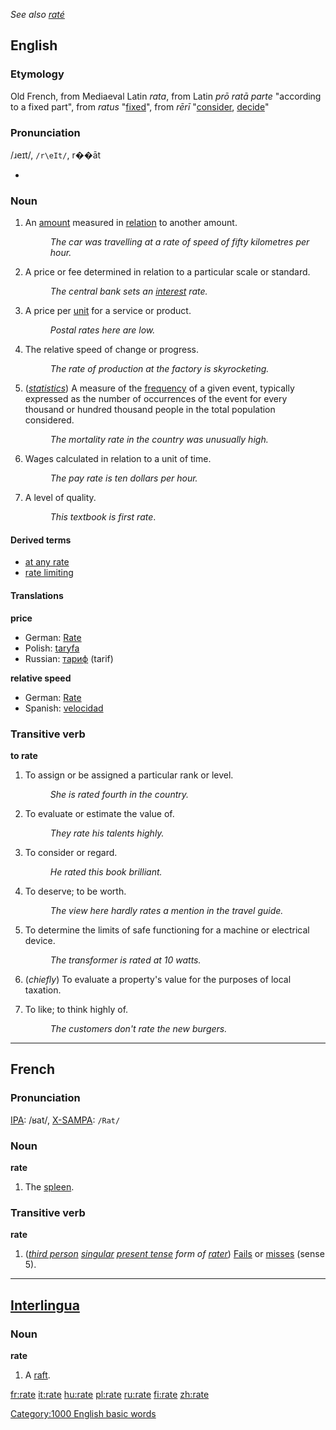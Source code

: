 ''See also [[raté]]''
==English==

===Etymology===

Old French, from Mediaeval Latin ''rata'', from Latin ''prō ratā parte'' "according to a fixed part", from ''ratus'' "[[fix]]ed", from ''rērī'' "[[consider]], [[decide]]"

===Pronunciation===

/ɹeɪt/, <tt>/r\eIt/</tt>, r��āt <!-- :[[Rhymes: -eɪt]] except there aren't any... -->
*{{audio|en-us-rate.ogg|Audio (US)}}

===Noun===
{{en-noun-reg}}

#An [[amount]] measured in [[relation]] to another amount.
#:''The car was travelling at a rate of speed of fifty kilometres per hour.''
#A price or fee determined in relation to a particular scale or standard.
#:''The central bank sets an [[interest]] rate.''
#A price per [[unit]] for a service or product.
#:''Postal rates here are low.''
#The relative speed of change or progress.
#:''The rate of production at the factory is skyrocketing.''
#(''[[statistics]]'') A measure of the [[frequency]] of a given event, typically expressed as the number of occurrences of the event for every thousand or hundred thousand people in the total population considered.
#:''The mortality rate in the country was unusually high.''
#Wages calculated in relation to a unit of time.
#:''The pay rate is ten dollars per hour.''
#A level of quality.
#:''This textbook is first rate''.

====Derived terms====

*[[at any rate]]
*[[rate limiting]]

====Translations====

'''price'''
*German: [[Rate]]
*Polish: [[taryfa]] {{f}}
*Russian: [[тариф]] (tarif)

'''relative speed'''
*German: [[Rate]]
*Spanish: [[velocidad]] {{f}}

===Transitive verb===
'''to rate'''
{{en-verb|rate|rates|rated|rating}}

#To assign or be assigned a particular rank or level.
#:''She is rated fourth in the country.''
#To evaluate or estimate the value of.
#:''They rate his talents highly.''
#To consider or regard.
#:''He rated this book brilliant.''
#To deserve; to be worth.
#:''The view here hardly rates a mention in the travel guide.''
#To determine the limits of safe functioning for a machine or electrical device.
#:''The transformer is rated at 10 watts.''
#(''chiefly'') {{UK}} To evaluate a property's value for the purposes of local taxation.
# {{informal}} To like; to think highly of.
#:''The customers don't rate the new burgers.''


----

==French==

===Pronunciation===

[[w:International Phonetic Alphabet|IPA]]: /ʁat/, [[w:X-SAMPA|X-SAMPA]]: <tt>/Rat/</tt>

===Noun===

'''rate''' {{f}}

#The [[spleen]].

===Transitive verb===

'''rate'''

#(''[[third person]] [[singular]] [[present tense]] form of [[rater]]'') [[Fail]]s or [[miss]]es (sense 5).

----
==[[Interlingua]]==

===Noun===

'''rate'''

#A [[raft]].

[[Category:1000 English basic words]]

[[fr:rate]]
[[it:rate]]
[[hu:rate]]
[[pl:rate]]
[[ru:rate]]
[[fi:rate]]
[[zh:rate]]